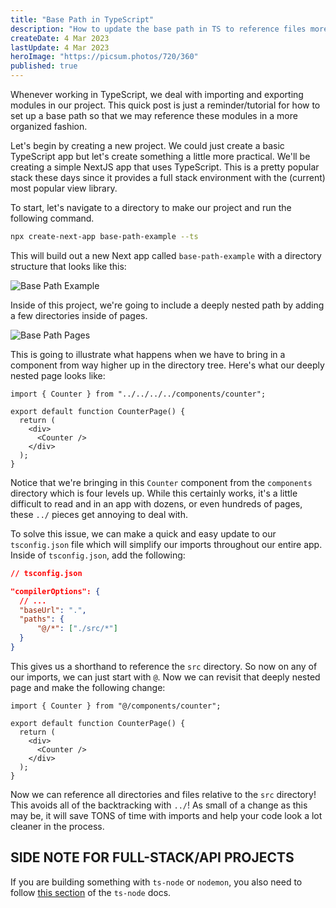 ```yaml
---
title: "Base Path in TypeScript"
description: "How to update the base path in TS to reference files more easily"
createDate: 4 Mar 2023
lastUpdate: 4 Mar 2023
heroImage: "https://picsum.photos/720/360"
published: true
---
```


Whenever working in TypeScript, we deal with importing and exporting modules in our project. This quick post is just a reminder/tutorial for how to set up a base path so that we may reference these modules in a more organized fashion.

Let's begin by creating a new project. We could just create a basic TypeScript app but let's create something a little more practical. We'll be creating a simple NextJS app that uses TypeScript. This is a pretty popular stack these days since it provides a full stack environment with the (current) most popular view library.

To start, let's navigate to a directory to make our project and run the following command.

```zsh
npx create-next-app base-path-example --ts
```

This will build out a new Next app called `base-path-example` with a directory structure that looks like this:

![Base Path Example](/assets/images/base-path-directory-structure.png)

Inside of this project, we're going to include a deeply nested path by adding a few directories inside of pages.

![Base Path Pages](/assets/images/base-path-pages-directories.png)

This is going to illustrate what happens when we have to bring in a component from way higher up in the directory tree. Here's what our deeply nested page looks like:

```tsx
import { Counter } from "../../../../components/counter";

export default function CounterPage() {
  return (
    <div>
      <Counter />
    </div>
  );
}
```

Notice that we're bringing in this `Counter` component from the `components` directory which is four levels up. While this certainly works, it's a little difficult to read and in an app with dozens, or even hundreds of pages, these `../` pieces get annoying to deal with.

To solve this issue, we can make a quick and easy update to our `tsconfig.json` file which will simplify our imports throughout our entire app. Inside of `tsconfig.json`, add the following:

```json
// tsconfig.json

"compilerOptions": {
  // ...
  "baseUrl": ".",
  "paths": {
      "@/*": ["./src/*"]
  }
}
```

This gives us a shorthand to reference the `src` directory. So now on any of our imports, we can just start with `@`. Now we can revisit that deeply nested page and make the following change:

```tsx
import { Counter } from "@/components/counter";

export default function CounterPage() {
  return (
    <div>
      <Counter />
    </div>
  );
}
```

Now we can reference all directories and files relative to the `src` directory! This avoids all of the backtracking with `../`! As small of a change as this may be, it will save TONS of time with imports and help your code look a lot cleaner in the process.

## SIDE NOTE FOR FULL-STACK/API PROJECTS

If you are building something with `ts-node` or `nodemon`, you also need to follow [this section](https://typestrong.org/ts-node/docs/paths/) of the `ts-node` docs.
